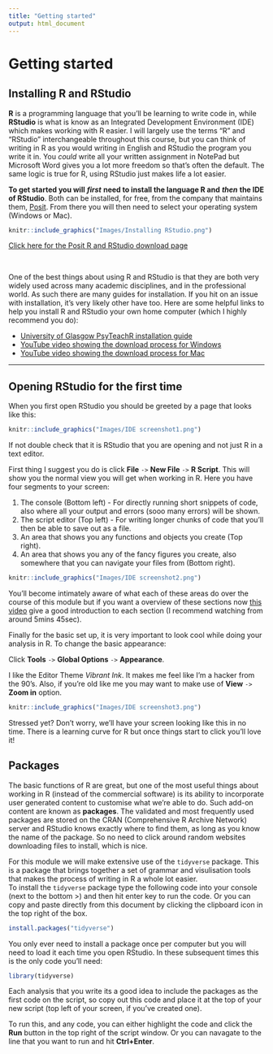 ```yaml
---
title: "Getting started"
output: html_document
---
```

# Getting started

## Installing R and RStudio

**R** is a programming language that you’ll be learning to write code in, while **RStudio** is what is know as an Integrated Development Environment (IDE) which makes working with R easier. I will largely use the terms "R" and "RStudio" interchangeable throughout this course, but you can think of writing in R as you would writing in English and RStudio the program you write it in. You *could* write all your written assignment in NotePad but Microsoft Word gives you a lot more freedom so that’s often the default. The same logic is true for R, using RStudio just makes life a lot easier.
<br/>

**To get started you will** ***first*** **need to install the language R and** ***then*** **the IDE of RStudio**. Both can be installed, for free, from the company that maintains them, [Posit](https://posit.co/download/rstudio-desktop/). From there you will then need to select your operating system (Windows or Mac). 


```r
knitr::include_graphics("Images/Installing RStudio.png")
```

<div align="center">[Click here for the Posit R and RStudio download page](https://posit.co/download/rstudio-desktop/)</div>

<br/>

One of the best things about using R and RStudio is that they are both very widely used across many academic disciplines, and in the professional world. As such there are many guides for installation. If you hit on an issue with installation, it's very likely other have too. Here are some helpful links to help you install R and RStudio your own home computer (which I highly recommend you do):

* [University of Glasgow PsyTeachR installation guide](https://psyteachr.github.io/data-skills-v1/installing-r.html)
* [YouTube video showing the download process for Windows](https://youtu.be/TFGYlKvQEQ4)
* [YouTube video showing the download process for Mac](https://youtu.be/JqV-USGR6AA)

***

## Opening RStudio for the first time

When you first open RStudio you should be greeted by a page that looks like this:


```r
knitr::include_graphics("Images/IDE screenshot1.png")
```

If not double check that it is RStudio that you are opening and not just R in a text editor. 

First thing I suggest you do is click **File** `->` **New File** `->` **R Script**. This will show you the normal view you will get when working in R. 
Here you have four segments to your screen:

1. The console (Bottom left) - For directly running short snippets of code, also where all your output and errors (sooo many errors) will be shown.
2. The script editor (Top left) - For writing longer chunks of code that you'll then be able to save out as a file.  
3. An area that shows you any functions and objects you create (Top right).
4. An area that shows you any of the fancy figures you create, also somewhere that you can navigate your files from (Bottom right).

```r
knitr::include_graphics("Images/IDE screenshot2.png")
```

You’ll become intimately aware of what each of these areas do over the course of this module but if you want a overview of these sections now [this video]( https://posit.co/resources/videos/programming-part-1-writing-code-in-rstudio/) give a good introduction to each section (I recommend watching from around 5mins 45sec). 

Finally for the basic set up, it is very important to look cool while doing your analysis in R. To change the basic appearance: 

Click **Tools** `->` **Global Options** `->` **Appearance**. 

I like the Editor Theme *Vibrant Ink*. It makes me feel like I'm a hacker from the 90's. Also, if you're old like me you may want to make use of **View** `->` **Zoom in** option.   

```r
knitr::include_graphics("Images/IDE screenshot3.png")
```

Stressed yet? Don't worry, we'll have your screen looking like this in no time. There is a learning curve for R but once things start to click you'll love it! 

## Packages

The basic functions of R are great, but one of the most useful things about working in R (instead of the commercial software) is its ability to incorporate user generated content to customise what we're able to do. Such add-on content are known as **packages**. The validated and most frequently used packages are stored on the CRAN (Comprehensive R Archive Network) server and RStudio knows exactly where to find them, as long as you know the name of the package. So no need to click around random websites downloading files to install, which is nice. 

For this module we will make extensive use of the `tidyverse` package. This is a package that brings together a set of grammar and visulisation tools that makes the process of writing in R a whole lot easier.  
To install the `tidyverse` package type the following code into your console (next to the bottom >) and then hit enter key to run the code. Or you can copy and paste directly from this document by clicking the clipboard icon in the top right of the box. 

```r
install.packages("tidyverse")
```

You only ever need to install a package once per computer but you will need to load it each time you open RStudio. In these subsequent times this is the only code you'll need:

```r
library(tidyverse)
```

Each analysis  that you write its a good idea to include the packages as the first code on the script, so copy out this code and place it at the top of your new script (top left of your screen, if you've created one).

To run this, and any code, you can either highlight the code and click the **Run** button in the top right of the script window. Or you can navagate to the line that you want to run and hit **Ctrl+Enter**.




